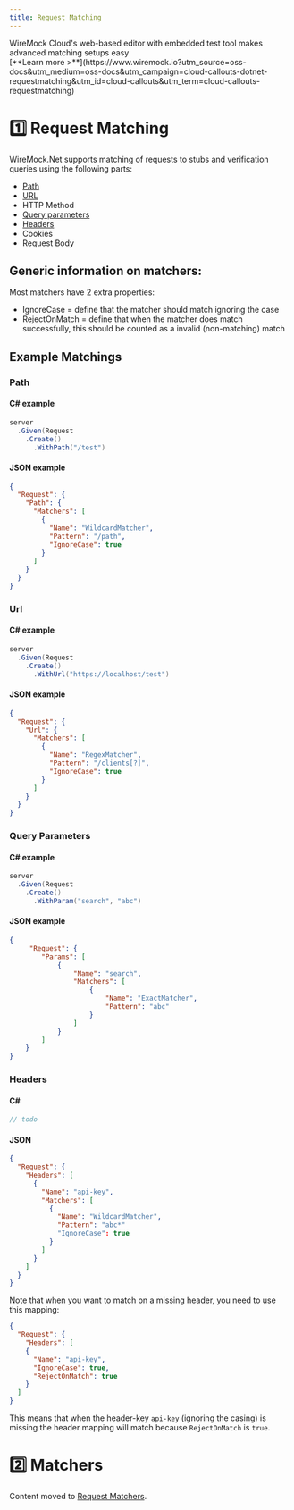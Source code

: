 ```yaml
---
title: Request Matching
---
```



<CloudCallout title="WireMock Cloud" icon="rocket">
    WireMock Cloud's web-based editor with embedded test tool makes advanced matching setups easy<br/>
    [**Learn more >**](https://www.wiremock.io?utm_source=oss-docs&utm_medium=oss-docs&utm_campaign=cloud-callouts-dotnet-requestmatching&utm_id=cloud-callouts&utm_term=cloud-callouts-requestmatching)
</CloudCallout>

# 1️⃣ Request Matching
WireMock.Net supports matching of requests to stubs and verification queries using the following parts:

* [Path](#path)
* [URL](#url)
* HTTP Method
* [Query parameters](#query-parameters)
* [Headers](#headers)
* Cookies
* Request Body

## Generic information on matchers:

Most matchers have 2 extra properties:
- IgnoreCase = define that the matcher should match ignoring the case
- RejectOnMatch = define that when the matcher does match successfully, this should be counted as a invalid (non-matching) match

## Example Matchings

### Path
#### C# example
``` c#
server
  .Given(Request
    .Create()
      .WithPath("/test")
```

#### JSON example
``` json
{
  "Request": {
    "Path": {
      "Matchers": [
        {
          "Name": "WildcardMatcher",
          "Pattern": "/path",
          "IgnoreCase": true
        }
      ]
    }
  }
}
````

### Url
#### C# example
``` c#
server
  .Given(Request
    .Create()
      .WithUrl("https://localhost/test")
```

#### JSON example
``` json
{
  "Request": {
    "Url": {
      "Matchers": [
        {
          "Name": "RegexMatcher",
          "Pattern": "/clients[?]",
          "IgnoreCase": true
        }
      ]
    }
  }
}
````

### Query Parameters
#### C# example
``` c#
server
  .Given(Request
    .Create()
      .WithParam("search", "abc")
```

#### JSON example
``` json
{
     "Request": {
        "Params": [
            {
                "Name": "search",
                "Matchers": [
                    {
                        "Name": "ExactMatcher",
                        "Pattern": "abc"
                    }
                ]
            }
        ]
    }
}
```

### Headers
#### C#
``` c#
// todo
```

#### JSON
``` json
{
  "Request": {
    "Headers": [
      {
        "Name": "api-key",
        "Matchers": [
          {
            "Name": "WildcardMatcher",
            "Pattern": "abc*"
            "IgnoreCase": true
          }
        ]
      }
    ]
  }
}
```

Note that when you want to match on a missing header, you need to use this mapping:
``` json
{
  "Request": {
    "Headers": [
    {
      "Name": "api-key",
      "IgnoreCase": true,
      "RejectOnMatch": true
    }
  ]
}
```
This means that when the header-key `api-key` (ignoring the casing) is missing the header mapping will match because `RejectOnMatch` is `true`.

# 2️⃣ Matchers
Content moved to [Request Matchers](https://github.com/WireMock-Net/WireMock.Net/wiki/Request-Matchers).